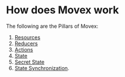 # How does Movex work

The following are the Pillars of Movex:

1. [Resources](/docs/how/resources)
2. [Reducers](/docs/how/reducers)
3. [Actions](/docs/how/actions)
4. [State](/docs/how/state)
5. [Secret State](/docs/how/secret_state)
6. [State Synchronization](/docs/how/state_synchronization).